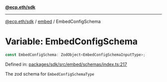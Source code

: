 [**@ecp.eth/sdk**](../../index.mdx)

***

[@ecp.eth/sdk](/sdk-reference/index.mdx) / [embed](/sdk-reference/embed/index.mdx) / EmbedConfigSchema

# Variable: EmbedConfigSchema

```ts
const EmbedConfigSchema: ZodObject<EmbedConfigSchemaInputType>;
```

Defined in: [packages/sdk/src/embed/schemas/index.ts:217](https://github.com/ecp-eth/comments-monorepo/blob/main/packages/sdk/src/embed/schemas/index.ts#L217)

The zod schema for `EmbedConfigSchemaType`
